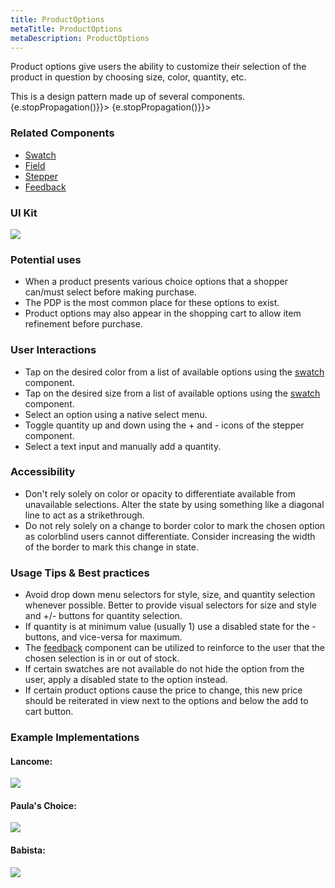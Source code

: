 ```yaml
---
title: ProductOptions
metaTitle: ProductOptions
metaDescription: ProductOptions
---
```



<div class="component-intro">

Product options give users the ability to customize their selection of the product in question by choosing size, color, quantity, etc.

<Callout type="info">
This is a design pattern made up of several components.
</Callout>

</div>

<div onClick={(e) => {e.stopPropagation()}}>
<Tabs activeIndex={0} className="devcenter">
<TabsPanel title="Design" onClick={(e) => {e.stopPropagation()}}>

### Related Components

- [Swatch](#!/Swatch)
- [Field](#!/Field)
- [Stepper](#!/Stepper)
- [Feedback](#!/Feedback)

### UI Kit

![](./images/patterns/product-options/productoptions-uikit.png)

### Potential uses

- When a product presents various choice options that a shopper can/must select before making purchase.
- The PDP is the most common place for these options to exist.
- Product options may also appear in the shopping cart to allow item refinement before purchase.

### User Interactions

- Tap on the desired color from a list of available options using the [swatch](#!/Swatch) component.
- Tap on the desired size from a list of available options using the [swatch](#!/Swatch) component.
- Select an option using a native select menu.
- Toggle quantity up and down using the + and - icons of the stepper component.
- Select a text input and manually add a quantity.

### Accessibility

- Don't rely solely on color or opacity to differentiate available from unavailable selections. Alter the state by using something like a diagonal line to act as a strikethrough.
- Do not rely solely on a change to border color to mark the chosen option as colorblind users cannot differentiate. Consider increasing the width of the border to mark this change in state.

### Usage Tips & Best practices

- Avoid drop down menu selectors for style, size, and quantity selection whenever possible. Better to provide visual selectors for size and style and +/- buttons for quantity selection.
- If quantity is at minimum value (usually 1) use a disabled state for the - buttons, and vice-versa for maximum.
- The [feedback](#!/Feedback) component can be utilized to reinforce to the user that the chosen selection is in or out of stock.
- If certain swatches are not available do not hide the option from the user, apply a disabled state to the option instead.
- If certain product options cause the price to change, this new price should be reiterated in view next to the options and below the add to cart button.

### Example Implementations

#### Lancome:

![](./images/patterns/product-options/productoptions-lancome.png)

#### Paula's Choice:

![](./images/patterns/product-options/productoptions-paulas.png)

#### Babista:

![](./images/patterns/product-options/productoptions-babista.png)

</TabsPanel>
</Tabs>
</div>
